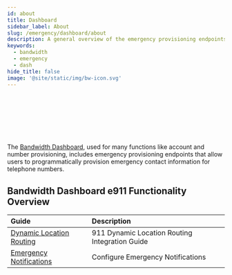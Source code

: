 ---
id: about
title: Dashboard
sidebar_label: About
slug: /emergency/dashboard/about
description: A general overview of the emergency provisioning endpoints in Bandwidth's Dashboard API
keywords:
  - bandwidth
  - emergency
  - dash
hide_title: false
image: '@site/static/img/bw-icon.svg'
---


<Svg className='about-image' height="100px" width="100px"/> <br/>

The [Bandwidth Dashboard](Https://dashboard.bandwidth.com), used for many functions like account and number provisioning, includes emergency provisioning endpoints that allow users to programmatically provision emergency contact information for telephone numbers.

## Bandwidth Dashboard e911 Functionality Overview

| Guide | Description |
|:------|:------------|
| [Dynamic Location Routing](/docs/emergency/dashboard/dlr) | 911 Dynamic Location Routing Integration Guide |
| [Emergency Notifications](/docs/emergency/dashboard/notifications) | Configure Emergency Notifications |
